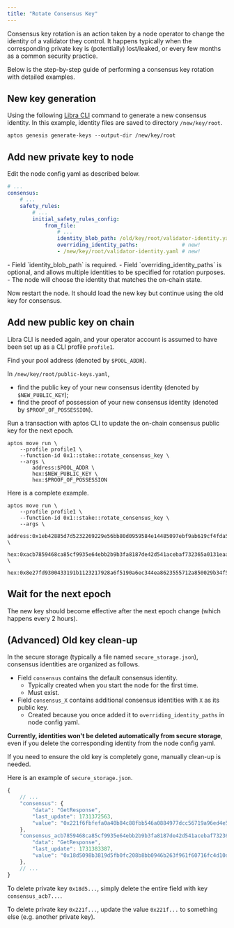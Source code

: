 ```yaml
---
title: "Rotate Consensus Key"
---
```



Consensus key rotation is an action taken by a node operator to change the identity of a validator they control.
It happens typically when the corresponding private key is (potentially) lost/leaked,
or every few months as a common security practice.

Below is the step-by-step guide of performing a consensus key rotation with detailed examples.

## New key generation

Using the following [Libra CLI](/build/cli) command to generate a new consensus identity.
In this example, identity files are saved to directory `/new/key/root`.

```shellscript filename="Terminal"
aptos genesis generate-keys --output-dir /new/key/root
```

## Add new private key to node

Edit the node config yaml as described below.

```yaml
# ...
consensus:
    # ...
    safety_rules:
        # ...
        initial_safety_rules_config:
            from_file:
                # ...
                identity_blob_path: /old/key/root/validator-identity.yaml
                overriding_identity_paths:              # new!
                - /new/key/root/validator-identity.yaml # new!
```

<Aside type="note">
  - Field `identity_blob_path` is required.
  - Field `overriding_identity_paths` is optional, and allows multiple identities to be specified for rotation purposes.
  - The node will choose the identity that matches the on-chain state.
</Aside>

Now restart the node.
It should load the new key but continue using the old key for consensus.

## Add new public key on chain

Libra CLI is needed again, and your operator account is assumed to have been set up as a CLI profile `profile1`.

Find your pool address (denoted by `$POOL_ADDR`).

In `/new/key/root/public-keys.yaml`,

- find the public key of your new consensus identity  (denoted by `$NEW_PUBLIC_KEY`);
- find the proof of possession of your new consensus identity (denoted by `$PROOF_OF_POSSESSION`).

Run a transaction with aptos CLI to update the on-chain consensus public key for the next epoch.

```shellscript
aptos move run \
    --profile profile1 \
    --function-id 0x1::stake::rotate_consensus_key \
    --args \
        address:$POOL_ADDR \
        hex:$NEW_PUBLIC_KEY \
        hex:$PROOF_OF_POSSESSION
```

Here is a complete example.

```shellscript
aptos move run \
    --profile profile1 \
    --function-id 0x1::stake::rotate_consensus_key \
    --args \
        address:0x1eb42885d7d5232269229e56bb80d0959584e14485097ebf9ab619cf4fda5c02 \
        hex:0xacb7859468ca85cf9935e64ebb2b9b3fa8187de42d541acebaf732365a0131eaa994098f9d0d7e6b8ddea8ef11e16c55 \
        hex:0x8e27fd9300433191b1123217928a6f5190a6ec344ea8623555712a850029b34f5c4bab68df7568b48bcced408cde5174064284407ee760df5dbf12d1c6090589ea1a692997018aca740e91d2182e5715c7745565fe99361e279ccfcfa10ae1f7
```

## Wait for the next epoch

The new key should become effective after the next epoch change (which happens every 2 hours).

## (Advanced) Old key clean-up

In the secure storage (typically a file named `secure_storage.json`),
consensus identities are organized as follows.

- Field `consensus` contains the default consensus identity.
  - Typically created when you start the node for the first time.
  - Must exist.
- Field `consensus_X` contains additional consensus identities with `X` as its public key.
  - Created because you once added it to `overriding_identity_paths` in node config yaml.

**Currently, identities won't be deleted automatically from secure storage**,
even if you delete the corresponding identity from the node config yaml.

If you need to ensure the old key is completely gone, manually clean-up is needed.

Here is an example of `secure_storage.json`.

```js
{
    // ...
    "consensus": {
        "data": "GetResponse",
        "last_update": 1731372563,
        "value": "0x221f6fbfefa0a40b84c88fbb546a0884977dcc56719a96ed4e5d69b6a4ff58c8"
    },
    "consensus_acb7859468ca85cf9935e64ebb2b9b3fa8187de42d541acebaf732365a0131eaa994098f9d0d7e6b8ddea8ef11e16c55": {
        "data": "GetResponse",
        "last_update": 1731383387,
        "value": "0x18d5098b3819d5fb0fc208b8bb0946b263f961f60716fc4d10d4b010fdb89a55"
    },
    // ...
}
```

To delete private key `0x18d5...`, simply delete the entire field with key `consensus_acb7...`.

To delete private key `0x221f...`, update the value `0x221f...` to something else (e.g. another private key).
